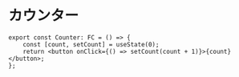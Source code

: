 # カウンター

```tsx
export const Counter: FC = () => {
    const [count, setCount] = useState(0);
    return <button onClick={() => setCount(count + 1)}>{count}</button>;
};
```
